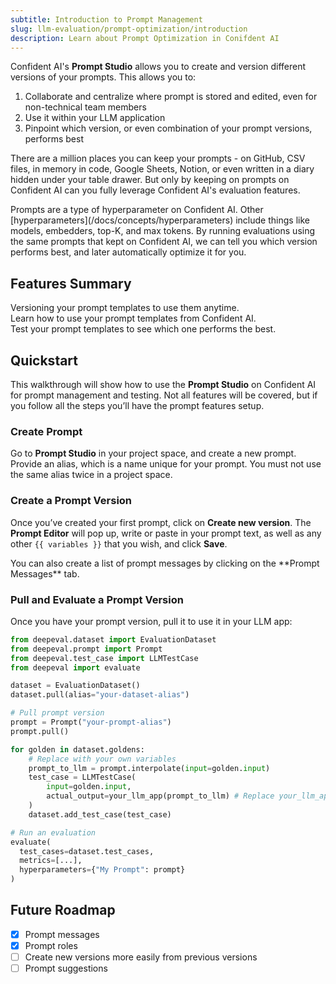 ```yaml
---
subtitle: Introduction to Prompt Management
slug: llm-evaluation/prompt-optimization/introduction
description: Learn about Prompt Optimization in Conifdent AI
---
```


Confident AI's **Prompt Studio** allows you to create and version different versions of your prompts. This allows you to:

1. Collaborate and centralize where prompt is stored and edited, even for non-technical team members
2. Use it within your LLM application
3. Pinpoint which version, or even combination of your prompt versions, performs best

There are a million places you can keep your prompts - on GitHub, CSV files, in memory in code, Google Sheets, Notion, or even written in a diary hidden under your table drawer. But only by keeping on prompts on Confident AI can you fully leverage Confident AI's evaluation features.

<Callout>
Prompts are a type of hyperparameter on Confident AI. Other
[hyperparameters](/docs/concepts/hyperparameters) include things like models,
embedders, top-K, and max tokens. By running evaluations using the same
prompts that kept on Confident AI, we can tell you which version performs
best, and later automatically optimize it for you.
</Callout>

## Features Summary

<CardGroup cols={3}>
    <Card
        title="Prompt Versioning"
        icon="fa-light fa-code-branch"
        iconType="solid"
        href="/llm-evaluation/prompt-optimization/prompt-versioning"
    >
        <div className="absolute top-4 right-4">
            <Icon icon="arrow-up-right-from-square" />
        </div>
        Versioning your prompt templates to use them anytime.
    </Card>
    <Card
        title="Prompt Usage"
        icon="fa-light fa-circle-play"
        iconType="solid"
        href="/llm-evaluation/prompt-optimization/prompt-usage"
    >
        <div className="absolute top-4 right-4">
            <Icon icon="arrow-up-right-from-square" />
        </div>
        Learn how to use your prompt templates from Confident AI.
    </Card>
    <Card
        title="Prompt Testing"
        icon="fa-light fa-flask"
        iconType="solid"
        href="/llm-evaluation/prompt-optimization/prompt-testing"
    >
        <div className="absolute top-4 right-4">
            <Icon icon="arrow-up-right-from-square" />
        </div>
        Test your prompt templates to see which one performs the best.
    </Card>
</CardGroup>


## Quickstart

This walkthrough will show how to use the **Prompt Studio** on Confident AI for prompt management and testing. Not all features will be covered, but if you follow all the steps you’ll have the prompt features setup.

### Create Prompt

Go to **Prompt Studio** in your project space, and create a new prompt. Provide an alias, which is a name unique for your prompt. You must not use the same alias twice in a project space.

### Create a Prompt Version

Once you’ve created your first prompt, click on **Create new version**. The **Prompt Editor** will pop up, write or paste in your prompt text, as well as any other `{{ variables }}` that you wish, and click **Save**.

<Callout>
  You can also create a list of prompt messages by clicking on the **Prompt
  Messages** tab.
</Callout>

### Pull and Evaluate a Prompt Version

Once you have your prompt version, pull it to use it in your LLM app:

<CodeBlock>

```python {10-11, 15, 26}
from deepeval.dataset import EvaluationDataset
from deepeval.prompt import Prompt
from deepeval.test_case import LLMTestCase
from deepeval import evaluate

dataset = EvaluationDataset()
dataset.pull(alias="your-dataset-alias")

# Pull prompt version
prompt = Prompt("your-prompt-alias")
prompt.pull()

for golden in dataset.goldens:
    # Replace with your own variables
    prompt_to_llm = prompt.interpolate(input=golden.input)
    test_case = LLMTestCase(
        input=golden.input,
        actual_output=your_llm_app(prompt_to_llm) # Replace your_llm_app()
    )
    dataset.add_test_case(test_case)

# Run an evaluation
evaluate(
  test_cases=dataset.test_cases,
  metrics=[...],
  hyperparameters={"My Prompt": prompt}
)
```
</CodeBlock>

## Future Roadmap

- [x] Prompt messages
- [x] Prompt roles
- [ ] Create new versions more easily from previous versions
- [ ] Prompt suggestions
